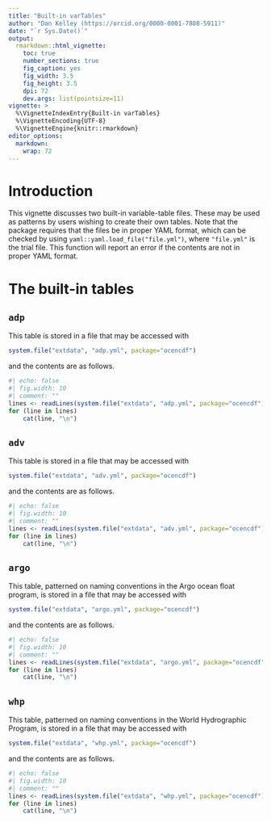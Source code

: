 ```yaml
---
title: "Built-in varTables"
author: "Dan Kelley (https://orcid.org/0000-0001-7808-5911)"
date: "`r Sys.Date()`"
output:
  rmarkdown::html_vignette:
    toc: true
    number_sections: true
    fig_caption: yes
    fig_width: 3.5
    fig_height: 3.5
    dpi: 72
    dev.args: list(pointsize=11)
vignette: >
  %\VignetteIndexEntry{Built-in varTables}
  %\VignetteEncoding{UTF-8}
  %\VignetteEngine{knitr::rmarkdown}
editor_options:
  markdown:
    wrap: 72
---
```


# Introduction

This vignette discusses two built-in variable-table files.  These may be used
as patterns by users wishing to create their own tables.  Note that the package
requires that the files be in proper YAML format, which can be checked by using
`yaml::yaml.load_file("file.yml")`, where `"file.yml"` is the trial file.  This
function will report an error if the contents are not in proper YAML format.

# The built-in tables

## `adp`

This table is stored in a file that may be accessed with
```r
system.file("extdata", "adp.yml", package="ocencdf")
```
and the contents are as follows.
```r
#| echo: false
#| fig.width: 10
#| comment: ""
lines <- readLines(system.file("extdata", "adp.yml", package="ocencdf"))
for (line in lines)
    cat(line, "\n")
```


## `adv`

This table is stored in a file that may be accessed with
```r
system.file("extdata", "adv.yml", package="ocencdf")
```
and the contents are as follows.
```r
#| echo: false
#| fig.width: 10
#| comment: ""
lines <- readLines(system.file("extdata", "adv.yml", package="ocencdf"))
for (line in lines)
    cat(line, "\n")
```


## `argo`

This table, patterned on naming conventions in the Argo ocean float program, is
stored in a file that may be accessed with
```r
system.file("extdata", "argo.yml", package="ocencdf")
```
and the contents are as follows.
```r
#| echo: false
#| fig.width: 10
#| comment: ""
lines <- readLines(system.file("extdata", "argo.yml", package="ocencdf"))
for (line in lines)
    cat(line, "\n")
```

## `whp`

This table, patterned on naming conventions in the World Hydrographic Program,
is stored in a file that may be accessed with
```r
system.file("extdata", "whp.yml", package="ocencdf")
```
and the contents are as follows.
```r
#| echo: false
#| fig.width: 10
#| comment: ""
lines <- readLines(system.file("extdata", "whp.yml", package="ocencdf"))
for (line in lines)
    cat(line, "\n")
```

